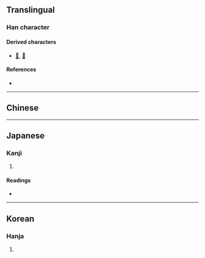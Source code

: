 {{character info}}
==Translingual==

===Han character===
{{Han char|rn=29|rad=又|as=03|sn=5|four=|canj=DJE,XDJE}}

====Derived characters====
* [[𣲺]], [[𦈫]]

====References====
* {{Han ref|kx=0165.230|dkj=03130|dj=0376.040|hdz=10393.180|uh=53CF|ud=21455}}

----

==Chinese==
{{zh-see|夬|av}}

----

==Japanese==

===Kanji===
{{ja-kanji|grade=|rs=又03}}

# {{rfdef|ja|sort=又03}}

====Readings====
* {{ja-readings|goon=けち|kanon=かい,けつ|kun=わ-ける}}

----

==Korean==

===Hanja===
{{ko-hanja|hangeul=괘|rv=gwae|mr=kwae}}

# {{rfdef|ko|sort=又03}}